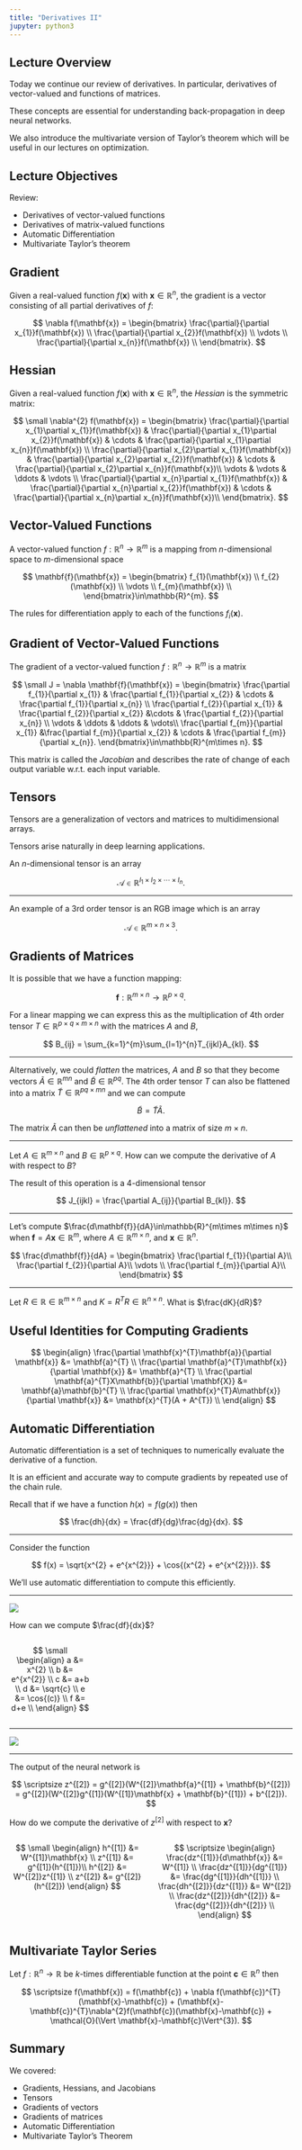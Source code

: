 ```yaml
---
title: "Derivatives II"
jupyter: python3
---
```


## Lecture Overview

Today we continue our review of derivatives. In particular, derivatives of vector-valued and functions of matrices.

These concepts are essential for understanding back-propagation in deep neural networks.

We also introduce the multivariate version of Taylor's theorem which will be useful in our lectures on optimization.

## Lecture Objectives

Review:

- Derivatives of vector-valued functions  
- Derivatives of matrix-valued functions
- Automatic Differentiation
- Multivariate Taylor's theorem

## Gradient

Given a real-valued function $f(\mathbf{x})$ with $\mathbf{x}\in\mathbb{R}^{n}$, the gradient is a vector consisting of all partial derivatives of $f$:

$$
\nabla f(\mathbf{x}) = 
\begin{bmatrix}
\frac{\partial}{\partial x_{1}}f(\mathbf{x}) \\
\frac{\partial}{\partial x_{2}}f(\mathbf{x}) \\
\vdots \\
\frac{\partial}{\partial x_{n}}f(\mathbf{x}) \\
\end{bmatrix}.
$$

## Hessian

Given a real-valued function $f(\mathbf{x})$ with $\mathbf{x}\in\mathbb{R}^{n}$, the *Hessian* is the symmetric matrix:

$$
\small
\nabla^{2} f(\mathbf{x}) = 
\begin{bmatrix}
\frac{\partial}{\partial x_{1}\partial x_{1}}f(\mathbf{x}) &  \frac{\partial}{\partial x_{1}\partial x_{2}}f(\mathbf{x}) & \cdots & \frac{\partial}{\partial x_{1}\partial x_{n}}f(\mathbf{x}) \\
\frac{\partial}{\partial x_{2}\partial x_{1}}f(\mathbf{x}) &  \frac{\partial}{\partial x_{2}\partial x_{2}}f(\mathbf{x}) & \cdots & \frac{\partial}{\partial x_{2}\partial x_{n}}f(\mathbf{x})\\
\vdots & \vdots & \ddots & \vdots \\ 
\frac{\partial}{\partial x_{n}\partial x_{1}}f(\mathbf{x}) &  \frac{\partial}{\partial x_{n}\partial x_{2}}f(\mathbf{x}) & \cdots & \frac{\partial}{\partial x_{n}\partial x_{n}}f(\mathbf{x})\\
\end{bmatrix}.
$$


## Vector-Valued Functions

A vector-valued function $f: \mathbb{R}^{n}\rightarrow \mathbb{R}^{m}$ is a mapping from $n$-dimensional space to $m$-dimensional space

$$
\mathbf{f}(\mathbf{x}) = 
\begin{bmatrix}
f_{1}(\mathbf{x}) \\
f_{2}(\mathbf{x}) \\
\vdots \\
f_{m}(\mathbf{x}) \\
\end{bmatrix}\in\mathbb{R}^{m}.
$$

The rules for differentiation apply to each of the functions $f_{i}(\mathbf{x})$.

## Gradient of Vector-Valued Functions

The gradient of a vector-valued function $f: \mathbb{R}^{n}\rightarrow \mathbb{R}^{m}$ is a matrix

$$
\small
J = 
\nabla \mathbf{f}(\mathbf{x})
=
\begin{bmatrix}
\frac{\partial f_{1}}{\partial x_{1}} & \frac{\partial f_{1}}{\partial x_{2}} & \cdots & \frac{\partial f_{1}}{\partial x_{n}} \\
\frac{\partial f_{2}}{\partial x_{1}} & \frac{\partial f_{2}}{\partial x_{2}} &\cdots & \frac{\partial f_{2}}{\partial x_{n}} \\
\vdots & \ddots & \ddots & \vdots\\
\frac{\partial f_{m}}{\partial x_{1}} &\frac{\partial f_{m}}{\partial x_{2}} & \cdots & \frac{\partial f_{m}}{\partial x_{n}}.
\end{bmatrix}\in\mathbb{R}^{m\times n}.
$$

This matrix is called the *Jacobian* and describes the rate of change of each output variable w.r.t. each input variable.

## Tensors

Tensors are a generalization of vectors and matrices to multidimensional arrays.

Tensors arise naturally in deep learning applications.

An $n$-dimensional tensor is an array 

$$
\mathcal{A}\in\mathbb{R}^{I_{1}\times I_{2}\times \cdots \times I_{n}}.
$$

---

An example of a 3rd order tensor is an RGB image which is an array

$$
\mathcal{A}\in\mathbb{R}^{m\times n \times 3}.
$$


## Gradients of Matrices

It is possible that we have a function mapping:

$$
\mathbf{f}: \mathbb{R}^{m\times n} \rightarrow \mathbb{R}^{p\times q}.
$$

For a linear mapping we can express this as the multiplication of $4$th order tensor $T\in\mathbb{R}^{p\times q\times m\times n}$ with the matrices $A$ and $B$,

$$
B_{ij} = \sum_{k=1}^{m}\sum_{l=1}^{n}T_{ijkl}A_{kl}.
$$

---

Alternatively, we could *flatten* the matrices, $A$ and $B$ so that they become vectors $\tilde{A}\in\mathbb{R}^{mn}$ and $\tilde{B}\in\mathbb{R}^{pq}$. The $4$th order tensor $T$ can also be flattened into a matrix $\tilde{T}\in\mathbb{R}^{pq\times mn}$ and we can compute

$$
\tilde{B} = \tilde{T}\tilde{A}.
$$

The matrix $\tilde{A}$ can then be *unflattened* into a matrix of size $m\times n$.

---

Let $A\in\mathbb{R}^{m\times n}$ and $B\in\mathbb{R}^{p\times q}$. How can we compute the derivative of $A$ with respect to $B$?

The result of this operation is a $4$-dimensional tensor

$$
J_{ijkl} = \frac{\partial A_{ij}}{\partial B_{kl}}.
$$

---

Let's compute $\frac{d\mathbf{f}}{dA}\in\mathbb{R}^{m\times m\times n}$ when $\mathbf{f}=A\mathbf{x}\in\mathbb{R}^{m}$, where $A\in\mathbb{R}^{m\times n}$, and $\mathbf{x}\in\mathbb{R}^{n}$. 

$$
\frac{d\mathbf{f}}{dA}
=
\begin{bmatrix}
\frac{\partial f_{1}}{\partial A}\\
\frac{\partial f_{2}}{\partial A}\\
\vdots \\
\frac{\partial f_{m}}{\partial A}\\
\end{bmatrix}
$$

---

Let $R\in\mathbb{R}\in\mathbb{R}^{m\times n}$ and $K=R^{T}R\in\mathbb{R}^{n\times n}$. What is $\frac{dK}{dR}$?

## Useful Identities for Computing Gradients

$$
\begin{align}
\frac{\partial \mathbf{x}^{T}\mathbf{a}}{\partial \mathbf{x}} &= \mathbf{a}^{T} \\
\frac{\partial \mathbf{a}^{T}\mathbf{x}}{\partial \mathbf{x}} &= \mathbf{a}^{T} \\
\frac{\partial \mathbf{a}^{T}X\mathbf{b}}{\partial \mathbf{X}} &= \mathbf{a}\mathbf{b}^{T} \\
\frac{\partial \mathbf{x}^{T}A\mathbf{x}}{\partial \mathbf{x}} &= \mathbf{x}^{T}(A + A^{T}) \\
\end{align}
$$

## Automatic Differentiation

Automatic differentiation is a set of techniques to numerically evaluate the derivative of a function.

It is an efficient and accurate way to compute gradients by repeated use of the chain rule.


Recall that if we have a function $h(x) = f(g(x))$ then

$$
\frac{dh}{dx} = \frac{df}{dg}\frac{dg}{dx}.
$$

---

Consider the function 

$$
f(x) = \sqrt{x^{2} + e^{x^{2}}} + \cos{(x^{2} + e^{x^{2}})}.
$$

We'll use automatic differentiation to compute this efficiently.

---

![](figures/ForwardPass.png){fig-align="center"}

How can we compute $\frac{df}{dx}$?

:::: {.columns}
::: {.column width="30%"}
$$
\small
\begin{align}
a &= x^{2} \\
b &= e^{x^{2}} \\
c &= a+b \\
d &= \sqrt{c} \\
e &= \cos{(c)} \\
f &= d+e \\ 
\end{align}
$$
:::
::: {.column width="70%"}

:::
::::

---

![](figures/NeuralNetwork.png){fig-align="center"}

---

The output of the neural network is

$$
\scriptsize
z^{[2]} = g^{[2]}(W^{[2]}\mathbf{a}^{[1]} + \mathbf{b}^{[2]}) = g^{[2]}(W^{[2]}g^{[1]}(W^{[1]}\mathbf{x} + \mathbf{b}^{[1]}) + b^{[2]}).
$$

How do we compute the derivative of $z^{[2]}$ with respect to $\mathbf{x}$?

:::: {.columns}
::: {.column width="50%"}

$$
\small
\begin{align}
h^{[1]} &= W^{[1]}\mathbf{x} \\
z^{[1]} &= g^{[1]}(h^{[1]})\\
h^{[2]} &= W^{[2]}z^{[1]} \\
z^{[2]} &= g^{[2]}(h^{[2]})
\end{align}
$$

:::
::: {.column width="50%"}
:::: {.fragment}
$$
\scriptsize
\begin{align}
\frac{dz^{[1]}}{d\mathbf{x}} &= W^{[1]} \\
\frac{dz^{[1]}}{dg^{[1]}} &= \frac{dg^{[1]}}{dh^{[1]}} \\
\frac{dh^{[2]}}{dz^{[1]}} &= W^{[2]} \\
\frac{dz^{[2]}}{dh^{[2]}} &= \frac{dg^{[2]}}{dh^{[2]}} \\
\end{align}
$$
::::
:::
::::

## Multivariate Taylor Series

Let $f:\mathbb{R}^{n} \rightarrow \mathbb{R}$ be $k$-times differentiable function at the point $\mathbf{c}\in\mathbb{R}^{n}$ then

$$
\scriptsize
f(\mathbf{x}) = f(\mathbf{c}) + \nabla f(\mathbf{c})^{T}(\mathbf{x}-\mathbf{c}) + (\mathbf{x}-\mathbf{c})^{T}\nabla^{2}f(\mathbf{c})(\mathbf{x}-\mathbf{c}) + \mathcal{O}(\Vert \mathbf{x}-\mathbf{c}\Vert^{3}).
$$

## Summary

We covered:

- Gradients, Hessians, and Jacobians
- Tensors
- Gradients of vectors
- Gradients of matrices
- Automatic Differentiation
- Multivariate Taylor's Theorem